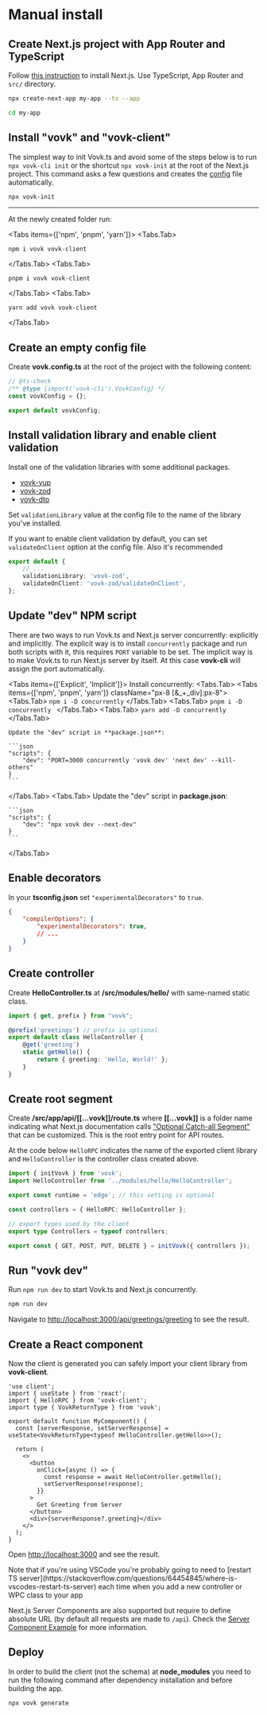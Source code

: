 
# Manual install

<Steps>

## Create Next.js project with App Router and TypeScript

Follow [this instruction](https://nextjs.org/docs/getting-started/installation) to install Next.js. Use TypeScript, App Router and `src/` directory.

```bash
npx create-next-app my-app --ts --app
```

```bash
cd my-app
```

## Install "vovk" and "vovk-client"

The simplest way to init Vovk.ts and avoid some of the steps below is to run `npx vovk-cli init` or the shortcut `npx vovk-init` at the root of the Next.js project. This command asks a few questions and creates the [config](/config) file automatically.

```bash
npx vovk-init
```

---------

At the newly created folder run:

<Tabs items={['npm', 'pnpm', 'yarn']}>
  <Tabs.Tab>
  ```
  npm i vovk vovk-client
  ```
</Tabs.Tab>
  <Tabs.Tab>
  ```
  pnpm i vovk vovk-client
  ```
  </Tabs.Tab>
  <Tabs.Tab>
  ```
  yarn add vovk vovk-client
  ```
  </Tabs.Tab>
</Tabs>

## Create an empty config file

Create **vovk.config.ts** at the root of the project with the following content:

```ts filename="vovk.config.mjs"
// @ts-check
/** @type {import('vovk-cli').VovkConfig} */
const vovkConfig = {};

export default vovkConfig;

```

## Install validation library and enable client validation

Install one of the validation libraries with some additional packages.

- [vovk-yup](/validation/vovk-yup)
- [vovk-zod](/validation/vovk-zod)
- [vovk-dto](/validation/vovk-dto)

Set `validationLibrary` value at the config file to the name of the library you've installed.

If you want to enable client validation by default, you can set `validateOnClient` option at the config file. Also it's recommended 

```ts filename="vovk.config.mjs"
export default {
    // ...
    validationLibrary: 'vovk-zod',
    validateOnClient: 'vovk-zod/validateOnClient',
};
```

## Update "dev" NPM script

There are two ways to run Vovk.ts and Next.js server concurrently: explicitly and implicitly. The explicit way is to install `concurrently` package and run both scripts with it, this requires `PORT` variable to be set. The implicit way is to make Vovk.ts to run Next.js server by itself. At this case **vovk-cli** will assign the port automatically.

<Tabs items={['Explicit', 'Implicit']}>
  Install concurrently:
  <Tabs.Tab>
    <Tabs items={['npm', 'pnpm', 'yarn']} className="px-8 [&_+_div]:px-8">
      <Tabs.Tab>
      ```
      npm i -D concurrently
      ```
      </Tabs.Tab>
      <Tabs.Tab>
      ```
      pnpm i -D concurrently 
      ```
      </Tabs.Tab>
      <Tabs.Tab>
      ```
      yarn add -D concurrently
      ```
      </Tabs.Tab>
    </Tabs>

    Update the "dev" script in **package.json**:

    ```json
    "scripts": {
        "dev": "PORT=3000 concurrently 'vovk dev' 'next dev' --kill-others"
    }
    ```
  </Tabs.Tab>
  <Tabs.Tab>
    Update the "dev" script in **package.json**:

    ```json
    "scripts": {
        "dev": "npx vovk dev --next-dev"
    }
    ```
  </Tabs.Tab>
</Tabs>

## Enable decorators

In your **tsconfig.json** set `"experimentalDecorators"` to `true`.

```json
{
    "compilerOptions": {
        "experimentalDecorators": true,
        // ...
    }
}
```

## Create controller

Create **HelloController.ts** at **/src/modules/hello/** with same-named static class. 

```ts filename="/src/modules/hello/HelloController.ts"
import { get, prefix } from "vovk";

@prefix('greetings') // prefix is optional
export default class HelloController {
    @get('greeting')
    static getHello() {
        return { greeting: 'Hello, World!' };
    }
}
```

## Create root segment

Create **/src/app/api/[[...vovk]]/route.ts** where **[[...vovk]]** is a folder name indicating what Next.js documentation calls ["Optional Catch-all Segment"](https://nextjs.org/docs/pages/building-your-application/routing/dynamic-routes#optional-catch-all-segments) that can be customized. This is the root entry point for API routes.

At the code below `HelloRPC` indicates the name of the exported client library and `HelloController` is the controller class created above.

```ts filename="/src/app/api/[[...vovk]]/route.ts"
import { initVovk } from 'vovk';
import HelloController from '../modules/hello/HelloController';

export const runtime = 'edge'; // this setting is optional

const controllers = { HelloRPC: HelloController };

// export types used by the client
export type Controllers = typeof controllers;

export const { GET, POST, PUT, DELETE } = initVovk({ controllers });
```

## Run "vovk dev"

Run `npm run dev` to start Vovk.ts and Next.js concurrently.

```sh
npm run dev
```

Navigate to [http://localhost:3000/api/greetings/greeting](http://localhost:3000/api/greetings/greeting) to see the result.

## Create a React component

Now the client is generated you can safely import your client library from **vovk-client**.

```tsx filename="/src/app/page.tsx"
'use client';
import { useState } from 'react';
import { HelloRPC } from 'vovk-client';
import type { VovkReturnType } from 'vovk';

export default function MyComponent() {
  const [serverResponse, setServerResponse] = useState<VovkReturnType<typeof HelloController.getHello>>();

  return (
    <>
      <button
        onClick={async () => {
          const response = await HelloController.getHello();
          setServerResponse(response);
        }}
      >
        Get Greeting from Server
      </button>
      <div>{serverResponse?.greeting}</div>
    </>
  );
}
```

Open [http://localhost:3000](http://localhost:3000) and see the result.

<Callout type="info" emoji="ℹ️">
Note that if you're using VSCode you're probably going to need to [restart TS server](https://stackoverflow.com/questions/64454845/where-is-vscodes-restart-ts-server) each time when you add a new controller or WPC class to your app
</Callout>

Next.js Server Components are also supported but require to define absolute URL (by default all requests are made to `/api`). Check the [Server Component Example](https://vovk-examples.vercel.app/server-component) for more information.



## Deploy

In order to build the client (not the schema) at **node_modules** you need to run the following command after dependency installation and before building the app.

```bash
npx vovk generate
```
</Steps>
